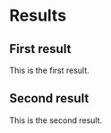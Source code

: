 # Results

## First result

This is the first result.

## Second result

This is the second result.
